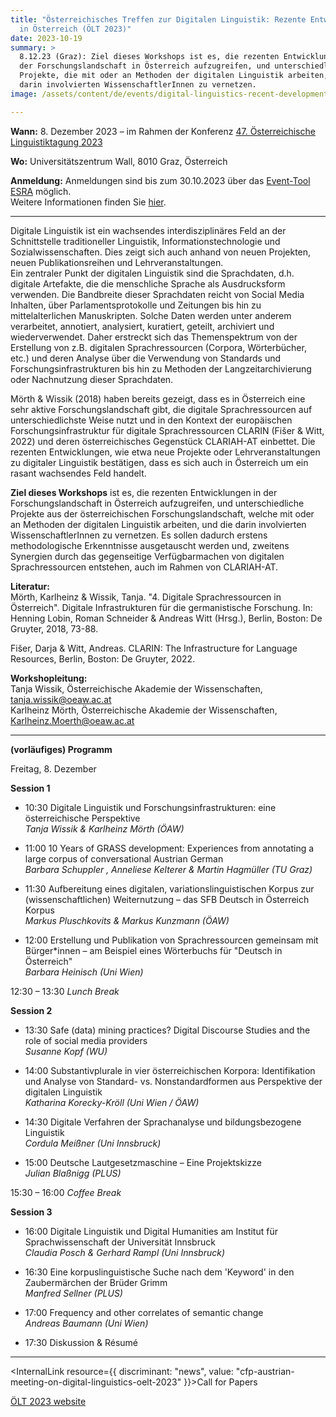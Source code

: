 ```yaml
---
title: "Österreichisches Treffen zur Digitalen Linguistik: Rezente Entwicklungen
  in Österreich (ÖLT 2023)"
date: 2023-10-19
summary: >
  8.12.23 (Graz): Ziel dieses Workshops ist es, die rezenten Entwicklungen in
  der Forschungslandschaft in Österreich aufzugreifen, und unterschiedliche
  Projekte, die mit oder an Methoden der digitalen Linguistik arbeiten, und die
  darin involvierten WissenschaftlerInnen zu vernetzen.
image: /assets/content/de/events/digital-linguistics-recent-developments-in-austria-olt-2023/image.png

---
```


**Wann:** 8. Dezember 2023 – im Rahmen der Konferenz [47. Österreichische Linguistiktagung 2023](https://sprachwissenschaft.uni-graz.at/de/forschen/oelt-2023/)

**Wo:** Universitätszentrum Wall, 8010 Graz, Österreich

**Anmeldung:** Anmeldungen sind bis zum 30.10.2023 über das [Event-Tool ESRA](https://sprachwissenschaft.uni-graz.at/de/forschen/oelt-2023/anmeldefristen-und-registrierung/anmeldung/) möglich.\
Weitere Informationen finden Sie [hier](https://sprachwissenschaft.uni-graz.at/de/forschen/oelt-2023/anmeldefristen-und-registrierung/).

***

Digitale Linguistik ist ein wachsendes interdisziplinäres Feld an der Schnittstelle traditioneller Linguistik, Informationstechnologie und Sozialwissenschaften. Dies zeigt sich auch anhand von neuen Projekten, neuen Publikationsreihen und Lehrveranstaltungen.\
Ein zentraler Punkt der digitalen Linguistik sind die Sprachdaten, d.h. digitale Artefakte, die die menschliche Sprache als Ausdrucksform verwenden. Die Bandbreite dieser Sprachdaten reicht von Social Media Inhalten, über Parlamentsprotokolle und Zeitungen bis hin zu mittelalterlichen Manuskripten. Solche Daten werden unter anderem verarbeitet, annotiert, analysiert, kuratiert, geteilt, archiviert und wiederverwendet. Daher erstreckt sich das Themenspektrum von der Erstellung von z.B. digitalen Sprachressourcen (Corpora, Wörterbücher, etc.) und deren Analyse über die Verwendung von Standards und Forschungsinfrastrukturen bis hin zu Methoden der Langzeitarchivierung oder Nachnutzung dieser Sprachdaten.

Mörth & Wissik (2018) haben bereits gezeigt, dass es in Österreich eine sehr aktive Forschungslandschaft gibt, die digitale Sprachressourcen auf unterschiedlichste Weise nutzt und in den Kontext der europäischen Forschungsinfrastruktur für digitale Sprachressourcen CLARIN (Fišer & Witt, 2022) und deren österreichisches Gegenstück CLARIAH-AT einbettet. Die rezenten Entwicklungen, wie etwa neue Projekte oder Lehrveranstaltungen zu digitaler Linguistik bestätigen, dass es sich auch in Österreich um ein rasant wachsendes Feld handelt.

**Ziel dieses Workshops** ist es, die rezenten Entwicklungen in der Forschungslandschaft in Österreich aufzugreifen, und unterschiedliche Projekte aus der österreichischen Forschungslandschaft, welche mit oder an Methoden der digitalen Linguistik arbeiten, und die darin involvierten WissenschaftlerInnen zu vernetzen. Es sollen dadurch erstens methodologische Erkenntnisse ausgetauscht werden und, zweitens Synergien durch das gegenseitige Verfügbarmachen von digitalen Sprachressourcen entstehen, auch im Rahmen von CLARIAH-AT.

**Literatur:**\
Mörth, Karlheinz & Wissik, Tanja. "4. Digitale Sprachressourcen in Österreich". Digitale Infrastrukturen für die germanistische Forschung. In: Henning Lobin, Roman Schneider & Andreas Witt (Hrsg.), Berlin, Boston: De Gruyter, 2018, 73-88.

Fišer, Darja & Witt, Andreas. CLARIN: The Infrastructure for Language Resources, Berlin, Boston: De Gruyter, 2022.

**Workshopleitung:**\
Tanja Wissik, Österreichische Akademie der Wissenschaften, [tanja.wissik@oeaw.ac.at](mailto:tanja.wissik@oeaw.ac.at)\
Karlheinz Mörth, Österreichische Akademie der Wissenschaften, [Karlheinz.Moerth@oeaw.ac.at](mailto:Karlheinz.Moerth@oeaw.ac.at)

***

**(vorläufiges) Programm**

Freitag, 8. Dezember

**Session 1**

* 10:30 Digitale Linguistik und Forschungsinfrastrukturen: eine österreichische Perspektive\
  *Tanja Wissik & Karlheinz Mörth (ÖAW)*

- 11:00 10 Years of GRASS development: Experiences from annotating a large corpus of conversational Austrian German\
  *Barbara Schuppler , Anneliese Kelterer & Martin Hagmüller (TU Graz)*

* 11:30 Aufbereitung eines digitalen, variationslinguistischen Korpus zur (wissenschaftlichen) Weiternutzung – das SFB Deutsch in Österreich Korpus\
  *Markus Pluschkovits & Markus Kunzmann (ÖAW)*

- 12:00 Erstellung und Publikation von Sprachressourcen gemeinsam mit Bürger\*innen – am Beispiel eines Wörterbuchs für "Deutsch in Österreich"\
  *Barbara Heinisch (Uni Wien)*

12:30 – 13:30 *Lunch Break*

**Session 2**

* 13:30 Safe (data) mining practices? Digital Discourse Studies and the role of social media providers\
  *Susanne Kopf (WU)*

- 14:00 Substantivplurale in vier österreichischen Korpora: Identifikation und Analyse von Standard- vs. Nonstandardformen aus Perspektive der digitalen Linguistik\
  *Katharina Korecky-Kröll (Uni Wien / ÖAW)*

* 14:30 Digitale Verfahren der Sprachanalyse und bildungsbezogene Linguistik\
  *Cordula Meißner (Uni Innsbruck)*

- 15:00 Deutsche Lautgesetzmaschine – Eine Projektskizze\
  *Julian Blaßnigg (PLUS)*

15:30 – 16:00 *Coffee Break*

**Session 3**

* 16:00 Digitale Linguistik und Digital Humanities am Institut für Sprachwissenschaft der Universität Innsbruck\
  *Claudia Posch & Gerhard Rampl (Uni Innsbruck)*

- 16:30 Eine korpuslinguistische Suche nach dem 'Keyword' in den Zaubermärchen der Brüder Grimm\
  *Manfred Sellner (PLUS)*

* 17:00 Frequency and other correlates of semantic change\
  *Andreas Baumann (Uni Wien)*

- 17:30 Diskussion & Résumé

***

<InternalLink resource={{ discriminant: "news", value: "cfp-austrian-meeting-on-digital-linguistics-oelt-2023" }}>Call for Papers</InternalLink>

[ÖLT 2023 website](https://sprachwissenschaft.uni-graz.at/de/forschen/oelt-2023/)

